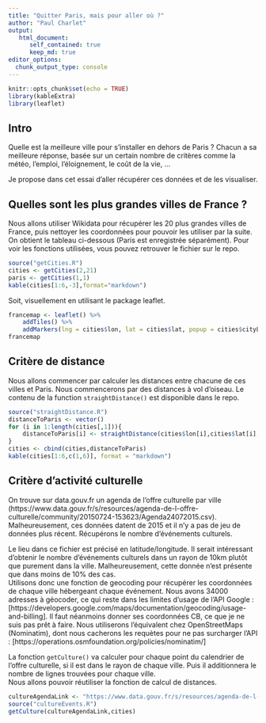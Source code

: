 ```yaml
---
title: "Quitter Paris, mais pour aller où ?"
author: "Paul Charlet"
output:
   html_document:
      self_contained: true
      keep_md: true
editor_options: 
  chunk_output_type: console
---
```


```r
knitr::opts_chunk$set(echo = TRUE)
library(kableExtra)
library(leaflet)
```

## Intro

Quelle est la meilleure ville pour s'installer en dehors de Paris ? Chacun a sa meilleure réponse, basée sur un certain nombre de critères comme la météo, l'emploi, l'éloignement, le coût de la vie, ...

Je propose dans cet essai d'aller récupérer ces données et de les visualiser.

## Quelles sont les plus grandes villes de France ?

Nous allons utiliser Wikidata pour récupérer les 20 plus grandes villes de France, puis nettoyer les coordonnées pour pouvoir les utiliser par la suite. On obtient le tableau ci-dessous (Paris est enregistrée séparément). Pour voir les fonctions utilisées, vous pouvez retrouver le fichier sur le repo.

```r
source("getCities.R")
cities <- getCities(2,21)
paris <- getCities(1,1)
kable(cities[1:6,-3],format="markdown")
```

Soit, visuellement en utilisant le package leaflet.

```r
francemap <- leaflet() %>%
    addTiles() %>%
    addMarkers(lng = cities$lon, lat = cities$lat, popup = cities$cityLabel)
francemap
```

## Critère de distance

Nous allons commencer par calculer les distances entre chacune de ces villes et Paris. Nous commencerons par des distances à vol d'oiseau. Le contenu de la function `straightDistance()` est disponible dans le repo.

```r
source("straightDistance.R")
distanceToParis <- vector()
for (i in 1:length(cities[,1])){
    distanceToParis[i] <- straightDistance(cities$lon[i],cities$lat[i],paris$lon,paris$lat)
}
cities <- cbind(cities,distanceToParis)
kable(cities[1:6,c(1,6)], format = "markdown")
```

## Critère d'activité culturelle

On trouve sur data.gouv.fr un agenda de l'offre culturelle par ville (https://www.data.gouv.fr/s/resources/agenda-de-l-offre-culturelle/community/20150724-153623/Agenda24072015.csv). Malheureusement, ces données datent de 2015 et il n'y a pas de jeu de données plus récent. Récupérons le nombre d'événements culturels.

Le lieu dans ce fichier est précisé en latitude/longitude. Il serait intéressant d'obtenir le nombre d'événements culturels dans un rayon de 10km plutôt que purement dans la ville. Malheureusement, cette donnée n'est présente que dans moins de 10% des cas.  
Utilisons donc une fonction de geocoding pour récupérer les coordonnées de chaque ville hébergeant chaque événement. Nous avons 34000 adresses à géocoder, ce qui reste dans les limites d'usage de l'API Google : [https://developers.google.com/maps/documentation/geocoding/usage-and-billing]. Il faut néanmoins donner ses coordonnées CB, ce que je ne suis pas prêt à faire. Nous utiliserons l'équivalent chez OpenStreetMaps (Nominatim), dont nous cacherons les requètes pour ne pas surcharger l'API : [https://operations.osmfoundation.org/policies/nominatim/]

La fonction `getCulture()` va calculer pour chaque point du calendrier de l'offre culturelle, si il est dans le rayon de chaque ville. Puis il additionnera le nombre de lignes trouvées pour chaque ville.  
Nous allons pouvoir réutiliser la fonction de calcul de distances.
```r
cultureAgendaLink <- "https://www.data.gouv.fr/s/resources/agenda-de-l-offre-culturelle/community/20150724-153623/Agenda24072015.csv"
source("cultureEvents.R")
getCulture(cultureAgendaLink,cities)
```

